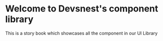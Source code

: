 
<Meta title="Introduction" />

# Welcome to Devsnest's component library

This is a story book which showcases all the component in our UI Library
